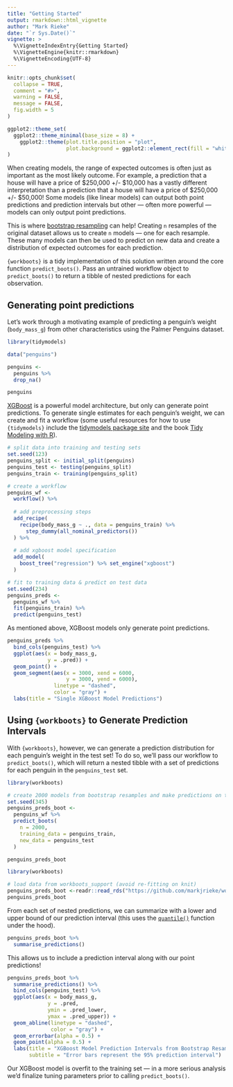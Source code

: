---
title: "Getting Started"
output: rmarkdown::html_vignette
author: "Mark Rieke"
date: "`r Sys.Date()`"
vignette: >
  %\VignetteIndexEntry{Getting Started}
  %\VignetteEngine{knitr::rmarkdown}
  %\VignetteEncoding{UTF-8}
---

```{r, include = FALSE}
knitr::opts_chunk$set(
  collapse = TRUE,
  comment = "#>",
  warning = FALSE,
  message = FALSE,
  fig.width = 5
)

ggplot2::theme_set(
  ggplot2::theme_minimal(base_size = 8) +
    ggplot2::theme(plot.title.position = "plot",
                   plot.background = ggplot2::element_rect(fill = "white", color = "white"))
)
```

When creating models, the range of expected outcomes is often just as important as the most likely outcome. For example, a prediction that a house will have a price of \$250,000 +/- \$10,000 has a vastly different interpretation than a prediction that a house will have a price of \$250,000 +/- \$50,000! Some models (like linear models) can output both point predictions and prediction intervals but other --- often more powerful --- models can only output point predictions. 

This is where [bootstrap resampling](https://rsample.tidymodels.org/reference/bootstraps.html) can help! Creating `n` resamples of the original dataset allows us to create `n` models --- one for each resample. These many models can then be used to predict on new data and create a distribution of expected outcomes for each prediction. 

`{workboots}` is a tidy implementation of this solution written around the core function `predict_boots()`. Pass an untrained workflow object to `predict_boots()` to return a tibble of nested predictions for each observation. 

## Generating point predictions

Let's work through a motivating example of predicting a penguin's weight (`body_mass_g`) from other characteristics using the Palmer Penguins dataset.

```{r}
library(tidymodels)

data("penguins")

penguins <- 
  penguins %>%
  drop_na()

penguins
```

[XGBoost](https://xgboost.readthedocs.io/en/stable/) is a powerful model architecture, but only can generate point predictions. To generate single estimates for each penguin's weight, we can create and fit a workflow (some useful resources for how to use `{tidymodels}` include the [tidymodels package site](https://www.tidymodels.org/) and the book [Tidy Modeling with R](https://www.tmwr.org/)). 

```{r}
# split data into training and testing sets
set.seed(123)
penguins_split <- initial_split(penguins)
penguins_test <- testing(penguins_split)
penguins_train <- training(penguins_split)

# create a workflow
penguins_wf <-
  workflow() %>%
  
  # add preprocessing steps
  add_recipe(
    recipe(body_mass_g ~ ., data = penguins_train) %>%
      step_dummy(all_nominal_predictors())
  ) %>%
  
  # add xgboost model specification
  add_model(
    boost_tree("regression") %>% set_engine("xgboost")
  )

# fit to training data & predict on test data
set.seed(234)
penguins_preds <-
  penguins_wf %>%
  fit(penguins_train) %>%
  predict(penguins_test)
```

As mentioned above, XGBoost models only generate point predictions.

```{r}
penguins_preds %>%
  bind_cols(penguins_test) %>%
  ggplot(aes(x = body_mass_g,
             y = .pred)) +
  geom_point() +
  geom_segment(aes(x = 3000, xend = 6000,
                   y = 3000, yend = 6000),
               linetype = "dashed",
               color = "gray") +
  labs(title = "Single XGBoost Model Predictions")
```

## Using `{workboots}` to Generate Prediction Intervals

With `{workboots}`, however, we can generate a prediction distribution for each penguin's weight in the test set! To do so, we'll pass our workflow to `predict_boots()`, which will return a nested tibble with a set of predictions for each penguin in the `penguins_test` set. 

```{r, eval=FALSE}
library(workboots)

# create 2000 models from bootstrap resamples and make predictions on the test set
set.seed(345)
penguins_preds_boot <- 
  penguins_wf %>%
  predict_boots(
    n = 2000,
    training_data = penguins_train,
    new_data = penguins_test
  )

penguins_preds_boot
```

```{r, echo=FALSE}
library(workboots)

# load data from workboots_support (avoid re-fitting on knit)
penguins_preds_boot <-readr::read_rds("https://github.com/markjrieke/workboots_support/blob/main/data/penguins_preds.rds?raw=true") 
penguins_preds_boot
```


From each set of nested predictions, we can summarize with a lower and upper bound of our prediction interval (this uses the [`quantile()`](https://www.rdocumentation.org/packages/stats/versions/3.6.2/topics/quantile) function under the hood). 

```{r}
penguins_preds_boot %>%
  summarise_predictions()
```

This allows us to include a prediction interval along with our point predictions!

```{r}
penguins_preds_boot %>%
  summarise_predictions() %>%
  bind_cols(penguins_test) %>%
  ggplot(aes(x = body_mass_g,
             y = .pred,
             ymin = .pred_lower,
             ymax = .pred_upper)) +
  geom_abline(linetype = "dashed",
              color = "gray") + 
  geom_errorbar(alpha = 0.5) +
  geom_point(alpha = 0.5) +
  labs(title = "XGBoost Model Prediction Intervals from Bootstrap Resampling",
       subtitle = "Error bars represent the 95% prediction interval")
```

Our XGBoost model is overfit to the training set --- in a more serious analysis we'd finalize tuning parameters prior to calling `predict_boots()`. 

